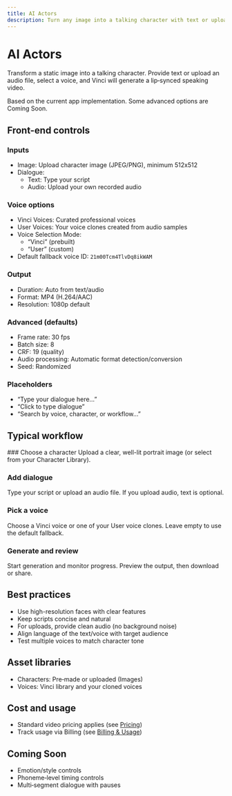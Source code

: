 ```yaml
---
title: AI Actors
description: Turn any image into a talking character with text or uploaded audio. Configure voices, lip-sync, and output options.
---
```



# AI Actors

Transform a static image into a talking character. Provide text or upload an audio file, select a voice, and Vinci will generate a lip‑synced speaking video.

<Info>
Based on the current app implementation. Some advanced options are Coming Soon.
</Info>

## Front-end controls

<Columns>
<div>

### Inputs
- Image: Upload character image (JPEG/PNG), minimum 512x512
- Dialogue:
  - Text: Type your script
  - Audio: Upload your own recorded audio

### Voice options
- Vinci Voices: Curated professional voices
- User Voices: Your voice clones created from audio samples
- Voice Selection Mode:
  - “Vinci” (prebuilt)
  - “User” (custom)
- Default fallback voice ID: `21m00Tcm4TlvDq8ikWAM`

### Output
- Duration: Auto from text/audio
- Format: MP4 (H.264/AAC)
- Resolution: 1080p default
</div>
<div>

### Advanced (defaults)
- Frame rate: 30 fps
- Batch size: 8
- CRF: 19 (quality)
- Audio processing: Automatic format detection/conversion
- Seed: Randomized

### Placeholders
- “Type your dialogue here…”
- “Click to type dialogue”
- “Search by voice, character, or workflow…”

</div>
</Columns>

## Typical workflow

<Steps>
### Choose a character
Upload a clear, well-lit portrait image (or select from your Character Library).

### Add dialogue
Type your script or upload an audio file. If you upload audio, text is optional.

### Pick a voice
Choose a Vinci voice or one of your User voice clones. Leave empty to use the default fallback.

### Generate and review
Start generation and monitor progress. Preview the output, then download or share.
</Steps>

## Best practices

- Use high-resolution faces with clear features
- Keep scripts concise and natural
- For uploads, provide clean audio (no background noise)
- Align language of the text/voice with target audience
- Test multiple voices to match character tone

## Asset libraries

- Characters: Pre‑made or uploaded (Images)
- Voices: Vinci library and your cloned voices

## Cost and usage

- Standard video pricing applies (see [Pricing](/essentials/pricing))
- Track usage via Billing (see [Billing & Usage](/docs/guides/billing-usage))

## Coming Soon

- Emotion/style controls
- Phoneme‑level timing controls
- Multi‑segment dialogue with pauses